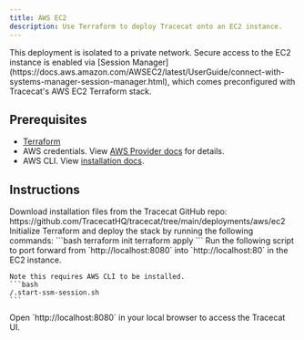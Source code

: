 ```yaml
---
title: AWS EC2
description: Use Terraform to deploy Tracecat onto an EC2 instance.
---
```


<Info>
This deployment is isolated to a private network.
Secure access to the EC2 instance is enabled via [Session Manager](https://docs.aws.amazon.com/AWSEC2/latest/UserGuide/connect-with-systems-manager-session-manager.html),
which comes preconfigured with Tracecat's AWS EC2 Terraform stack.
</Info>

## Prerequisites

- [Terraform](https://developer.hashicorp.com/terraform/tutorials/aws-get-started/install-cli)
- AWS credentials. View [AWS Provider docs](https://registry.terraform.io/providers/hashicorp/aws/latest/docs) for details.
- AWS CLI. View [installation docs](https://aws.amazon.com/cli/).

## Instructions

<Steps>
  <Step title="Download Terraform stack">
    Download installation files from the Tracecat GitHub repo: https://github.com/TracecatHQ/tracecat/tree/main/deployments/aws/ec2
    </Step>
  <Step title="Deploy stack">
    Initialize Terraform and deploy the stack by running the following commands:
    ```bash
    terraform init
    terraform apply
    ```
  </Step>
  <Step title="Port forward into EC2 instance">
    Run the following script to port forward from `http://localhost:8080` into `http://localhost:80` in the EC2 instance.
   
    Note this requires AWS CLI to be installed.
    ```bash
    /.start-ssm-session.sh
    ```
  </Step>
  <Step title="Access Tracecat UI">
    Open `http://localhost:8080` in your local browser to access the Tracecat UI.
  </Step>
</Steps>
